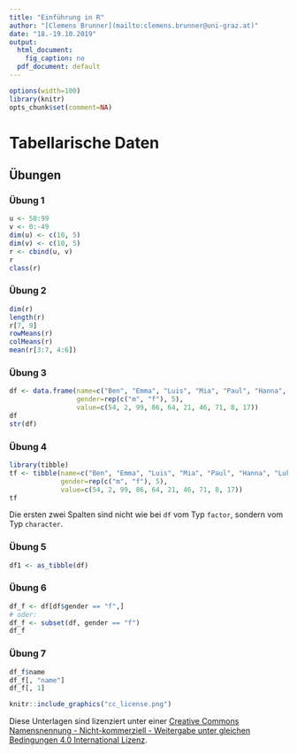 ```yaml
---
title: "Einführung in R"
author: "[Clemens Brunner](mailto:clemens.brunner@uni-graz.at)"
date: "18.-19.10.2019"
output:
  html_document:
    fig_caption: no
  pdf_document: default
---
```


```r
options(width=100)
library(knitr)
opts_chunk$set(comment=NA)
```

# Tabellarische Daten

## Übungen
### Übung 1
```r
u <- 50:99
v <- 0:-49
dim(u) <- c(10, 5)
dim(v) <- c(10, 5)
r <- cbind(u, v)
r
class(r)
```


### Übung 2
```r
dim(r)
length(r)
r[7, 9]
rowMeans(r)
colMeans(r)
mean(r[3:7, 4:6])
```


### Übung 3
```r
df <- data.frame(name=c("Ben", "Emma", "Luis", "Mia", "Paul", "Hanna", "Lukas", "Sophia", "Jonas", "Emilia"),
                 gender=rep(c("m", "f"), 5),
                 value=c(54, 2, 99, 86, 64, 21, 46, 71, 8, 17))
df
str(df)
```


### Übung 4
```r
library(tibble)
tf <- tibble(name=c("Ben", "Emma", "Luis", "Mia", "Paul", "Hanna", "Lukas", "Sophia", "Jonas", "Emilia"),
             gender=rep(c("m", "f"), 5),
             value=c(54, 2, 99, 86, 64, 21, 46, 71, 8, 17))
tf
```

Die ersten zwei Spalten sind nicht wie bei `df` vom Typ `factor`, sondern vom Typ `character`.

### Übung 5
```r
df1 <- as_tibble(df)
```


### Übung 6
```r
df_f <- df[df$gender == "f",]
# oder:
df_f <- subset(df, gender == "f")
df_f
```


### Übung 7
```r
df_f$name
df_f[, "name"]
df_f[, 1]
```



```r
knitr::include_graphics("cc_license.png")
```

Diese Unterlagen sind lizenziert unter einer [Creative Commons Namensnennung - Nicht-kommerziell - Weitergabe unter gleichen Bedingungen 4.0 International Lizenz](http://creativecommons.org/licenses/by-nc-sa/4.0/).